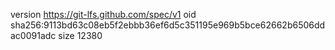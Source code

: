 version https://git-lfs.github.com/spec/v1
oid sha256:9113bd63c08eb5f2ebbb36ef6d5c351195e969b5bce62662b6506ddac0091adc
size 12380
